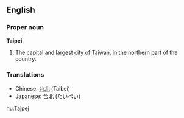 ==English==
===Proper noun===
{{wikipedia}}
'''Taipei'''
# The [[capital]] and largest [[city]] of [[Taiwan]], in the northern part of the country.

===Translations===
*Chinese: [[台北]] (Taibei)
*Japanese: [[台北]] (たいぺい)

[[hu:Tajpej]]